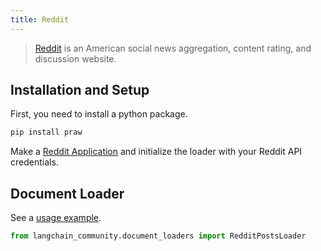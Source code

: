 ```yaml
---
title: Reddit
---
```


>[Reddit](https://www.reddit.com) is an American social news aggregation, content rating, and discussion website.

## Installation and Setup

First, you need to install a python package.

```bash
pip install praw
```

Make a [Reddit Application](https://www.reddit.com/prefs/apps/) and initialize the loader with your Reddit API credentials.

## Document Loader

See a [usage example](/oss/integrations/document_loaders/reddit).


```python
from langchain_community.document_loaders import RedditPostsLoader
```
